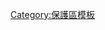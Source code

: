 {{Navbox
|name   = IUCN Categories of Protected Area
|title  = [[IUCN]]的[[世界保護區委員會#IUCN的保护区分类|保护区分类]]
|state  = {{{state|autocollapse}}}
|listclass = hlist
|image  = 
|group1 = {{tsl|en|IUCN protected area categories|IUCN保護區分類}}
|list1  = 
* Ia [[严格自然保护区]]<small>（[[:Category:IUCN分类Ia|分類]]）</small>
* Ib [[严格自然保护区|荒野地保護區]]<small>（[[:Category:IUCN分类Ib|分類]]）</small>
* II [[国家公园]]<small>（[[:Category:IUCN分类II|分類]]）</small>
* III [[自然纪念物]]<small>（[[:Category:IUCN分类III|分類]]）</small>
* IV [[群落生境|生境/物种管理区]]<small>（[[:Category:IUCN分类IV|分類]]）</small>
* V [[保護區|陆地/海洋保护景观]]<small>（[[:Category:IUCN分类V|分類]]）</small>
* VI [[资源管理保护区]]<small>（[[:Category:IUCN分类VI|分類]]）</small>
|belowclass = hlist
|below  = 
*[[:Category:世界自然保护联盟划分的保护区|分类]]
<!--*[[Wikipedia: 保护区专题| 专题]]-->
}}<noinclude>
{{collapsible option}}
[[Category:保護區模板]]</noinclude>